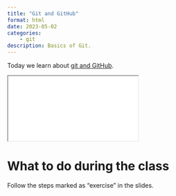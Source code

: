 ```yaml
---
title: "Git and GitHub"
format: html
date: 2023-05-02
categories:
    - git
description: Basics of Git.
---
```


Today we learn about [git and GitHub](../slides/git.qmd){target="_blank"}.

<div>
```{=html}
<iframe class="slide-deck" src="../slides/git.html"></iframe>
```
</div>

# What to do during the class

Follow the steps marked as "exercise" in the slides.
